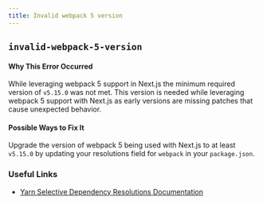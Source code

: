 ```yaml
---
title: Invalid webpack 5 version
---
```


## `invalid-webpack-5-version`

#### Why This Error Occurred

While leveraging webpack 5 support in Next.js the minimum required version of `v5.15.0` was not met. This version is needed while leveraging webpack 5 support with Next.js as early versions are missing patches that cause unexpected behavior.

#### Possible Ways to Fix It

Upgrade the version of webpack 5 being used with Next.js to at least `v5.15.0` by updating your resolutions field for `webpack` in your `package.json`.

### Useful Links

- [Yarn Selective Dependency Resolutions Documentation](https://classic.yarnpkg.com/en/docs/selective-version-resolutions/)

